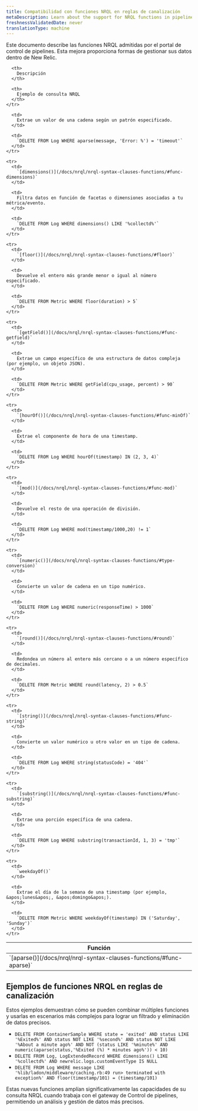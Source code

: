 ```yaml
---
title: Compatibilidad con funciones NRQL en reglas de canalización
metaDescription: Learn about the support for NRQL functions in pipeline rules and how to use them effectively.
freshnessValidatedDate: never
translationType: machine
---
```


Este documento describe las funciones NRQL admitidas por el portal de control de pipelines. Esta mejora proporciona formas de gestionar sus datos dentro de New Relic.

<table>
  <thead>
    <tr>
      <th>
        Función
      </th>

      <th>
        Descripción
      </th>

      <th>
        Ejemplo de consulta NRQL
      </th>
    </tr>
  </thead>

  <tbody>
    <tr>
      <td>
        `[aparse()](/docs/nrql/nrql-syntax-clauses-functions/#func-aparse)`
      </td>

      <td>
        Extrae un valor de una cadena según un patrón especificado.
      </td>

      <td>
        `DELETE FROM Log WHERE aparse(message, 'Error: %') = 'timeout'`
      </td>
    </tr>

    <tr>
      <td>
        `[dimensions()](/docs/nrql/nrql-syntax-clauses-functions/#func-dimensions)`
      </td>

      <td>
        Filtra datos en función de facetas o dimensiones asociadas a tu métrica/evento.
      </td>

      <td>
        `DELETE FROM Log WHERE dimensions() LIKE '%collectd%'`
      </td>
    </tr>

    <tr>
      <td>
        `[floor()](/docs/nrql/nrql-syntax-clauses-functions/#floor)`
      </td>

      <td>
        Devuelve el entero más grande menor o igual al número especificado.
      </td>

      <td>
        `DELETE FROM Metric WHERE floor(duration) > 5`
      </td>
    </tr>

    <tr>
      <td>
        `[getField()](/docs/nrql/nrql-syntax-clauses-functions/#func-getfield)`
      </td>

      <td>
        Extrae un campo específico de una estructura de datos compleja (por ejemplo, un objeto JSON).
      </td>

      <td>
        `DELETE FROM Metric WHERE getField(cpu_usage, percent) > 90`
      </td>
    </tr>

    <tr>
      <td>
        `[hourOf()](/docs/nrql/nrql-syntax-clauses-functions/#func-minOf)`
      </td>

      <td>
        Extrae el componente de hora de una timestamp.
      </td>

      <td>
        `DELETE FROM Log WHERE hourOf(timestamp) IN (2, 3, 4)`
      </td>
    </tr>

    <tr>
      <td>
        `[mod()](/docs/nrql/nrql-syntax-clauses-functions/#func-mod)`
      </td>

      <td>
        Devuelve el resto de una operación de división.
      </td>

      <td>
        `DELETE FROM Log WHERE mod(timestamp/1000,20) != 1`
      </td>
    </tr>

    <tr>
      <td>
        `[numeric()](/docs/nrql/nrql-syntax-clauses-functions/#type-conversion)`
      </td>

      <td>
        Convierte un valor de cadena en un tipo numérico.
      </td>

      <td>
        `DELETE FROM Log WHERE numeric(responseTime) > 1000`
      </td>
    </tr>

    <tr>
      <td>
        `[round()](/docs/nrql/nrql-syntax-clauses-functions/#round)`
      </td>

      <td>
        Redondea un número al entero más cercano o a un número específico de decimales.
      </td>

      <td>
        `DELETE FROM Metric WHERE round(latency, 2) > 0.5`
      </td>
    </tr>

    <tr>
      <td>
        `[string()](/docs/nrql/nrql-syntax-clauses-functions/#func-string)`
      </td>

      <td>
        Convierte un valor numérico u otro valor en un tipo de cadena.
      </td>

      <td>
        `DELETE FROM Log WHERE string(statusCode) = '404'`
      </td>
    </tr>

    <tr>
      <td>
        `[substring()](/docs/nrql/nrql-syntax-clauses-functions/#func-substring)`
      </td>

      <td>
        Extrae una porción específica de una cadena.
      </td>

      <td>
        `DELETE FROM Log WHERE substring(transactionId, 1, 3) = 'tmp'`
      </td>
    </tr>

    <tr>
      <td>
        `weekdayOf()`
      </td>

      <td>
        Extrae el día de la semana de una timestamp (por ejemplo, &apos;lunes&apos;, &apos;domingo&apos;).
      </td>

      <td>
        `DELETE FROM Metric WHERE weekdayOf(timestamp) IN ('Saturday', 'Sunday')`
      </td>
    </tr>
  </tbody>
</table>

## Ejemplos de funciones NRQL en reglas de canalización

Estos ejemplos demuestran cómo se pueden combinar múltiples funciones y usarlas en escenarios más complejos para lograr un filtrado y eliminación de datos precisos.

* `DELETE FROM ContainerSample WHERE state = 'exited' AND status LIKE '%Exited%' AND status NOT LIKE '%second%' AND status NOT LIKE '%About a minute ago%' AND NOT (status LIKE '%minute%' AND numeric(aparse(status,'%Exited (%) * minutes ago%')) < 10)`
* `DELETE FROM Log, LogExtendedRecord WHERE dimensions() LIKE '%collectd%' AND newrelic.logs.customEventType IS NULL`
* `DELETE FROM Log WHERE message LIKE '%lib/ladon/middleware/caching.rb:49 run> terminated with exception%' AND floor(timestamp/101) = (timestamp/101)`

Estas nuevas funciones amplían significativamente las capacidades de su consulta NRQL cuando trabaja con el gateway de Control de pipelines, permitiendo un análisis y gestión de datos más precisos.